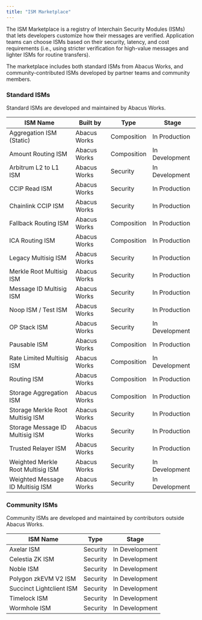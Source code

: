 ```yaml
---
title: "ISM Marketplace"
---
```


The ISM Marketplace is a registry of Interchain Security Modules (ISMs) that lets developers customize how their messages are verified. Application teams can choose ISMs based on their security, latency, and cost requirements (i.e., using stricter verification for high-value messages and lighter ISMs for routine transfers).

The marketplace includes both standard ISMs from Abacus Works, and community-contributed ISMs developed by partner teams and community members.

### Standard ISMs

Standard ISMs are developed and maintained by Abacus Works.

| ISM Name                          | Built by     | Type        | Stage          |
| --------------------------------- | ------------ | ----------- | -------------- |
| Aggregation ISM (Static)          | Abacus Works | Composition | In Production  |
| Amount Routing ISM                | Abacus Works | Composition | In Development |
| Arbitrum L2 to L1 ISM             | Abacus Works | Security    | In Development |
| CCIP Read ISM                     | Abacus Works | Security    | In Production  |
| Chainlink CCIP ISM                | Abacus Works | Security    | In Production  |
| Fallback Routing ISM              | Abacus Works | Composition | In Production  |
| ICA Routing ISM                   | Abacus Works | Composition | In Production  |
| Legacy Multisig ISM               | Abacus Works | Security    | In Production  |
| Merkle Root Multisig ISM          | Abacus Works | Security    | In Production  |
| Message ID Multisig ISM           | Abacus Works | Security    | In Production  |
| Noop ISM / Test ISM               | Abacus Works | Security    | In Production  |
| OP Stack ISM                      | Abacus Works | Security    | In Development |
| Pausable ISM                      | Abacus Works | Composition | In Production  |
| Rate Limited Multisig ISM         | Abacus Works | Composition | In Development |
| Routing ISM                       | Abacus Works | Composition | In Production  |
| Storage Aggregation ISM           | Abacus Works | Composition | In Production  |
| Storage Merkle Root Multisig ISM  | Abacus Works | Security    | In Production  |
| Storage Message ID Multisig ISM   | Abacus Works | Security    | In Production  |
| Trusted Relayer ISM               | Abacus Works | Security    | In Production  |
| Weighted Merkle Root Multisig ISM | Abacus Works | Security    | In Development |
| Weighted Message ID Multisig ISM  | Abacus Works | Security    | In Development |

### Community ISMs

Community ISMs are developed and maintained by contributors outside Abacus Works.

| ISM Name                 | Type     | Stage          |
| ------------------------ | -------- | -------------- |
| Axelar ISM               | Security | In Development |
| Celestia ZK ISM          | Security | In Development |
| Noble ISM                | Security | In Development |
| Polygon zkEVM V2 ISM     | Security | In Development |
| Succinct Lightclient ISM | Security | In Development |
| Timelock ISM             | Security | In Development |
| Wormhole ISM             | Security | In Development |
